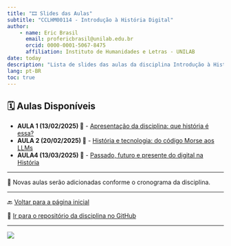 ```yaml
---
title: "🎞️ Slides das Aulas"
subtitle: "CCLHM00114 - Introdução à História Digital"
author:
    - name: Eric Brasil
      email: profericbrasil@unilab.edu.br
      orcid: 0000-0001-5067-8475
      affiliation: Instituto de Humanidades e Letras - UNILAB
date: today
description: "Lista de slides das aulas da disciplina Introdução à História Digital, ministrada pelo Prof. Eric Brasil, no semestre 2024.2."
lang: pt-BR
toc: true
---
```


## 🗓️ Aulas Disponíveis

- **AULA 1 (13/02/2025) 📖** - [Apresentação da disciplina: que história é essa?](https://ericbrasil.com.br/cclhm00114/aulas/aula1)
- **AULA 2 (20/02/2025) 📖** - [História e tecnologia: do código Morse aos LLMs](https://ericbrasil.com.br/cclhm00114/aulas/aula2)
- **AULA4 (13/03/2025) 📖** - [Passado, futuro e presente do digital na História](https://ericbrasil.com.br/cclhm00114/aulas/aula4)

---

📌 Novas aulas serão adicionadas conforme o cronograma da disciplina.

---

🔙 [Voltar para a página inicial](https://ericbrasil.com.br/cclhm00114/)

🔗 [Ir para o repositório da disciplina no GitHub](https://github.com/ericbrasiln/cclhm00114)

---

![](https://raw.githubusercontent.com/ericbrasiln/cclhm0076/refs/heads/main/imgs/banner_logos_hist.png)
